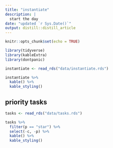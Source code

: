 ```yaml
---
title: "instantiate"
description: |
  start the day
date: "updated `r Sys.Date()`"
output: distill::distill_article
---
```


```r
knitr::opts_chunk$set(echo = TRUE)
```


```r
library(tidyverse)
library(kableExtra)
library(dontpanic)

instantiate <- read_rds("data/instantiate.rds")


```

```r

instantiate %>% 
  kable() %>% 
  kable_styling()

```

## priority tasks

```r
tasks <- read_rds("data/tasks.rds")

tasks %>% 
  filter(p == "star") %>% 
  select(-c, -p) %>% 
  kable() %>% 
  kable_styling()
  

```

